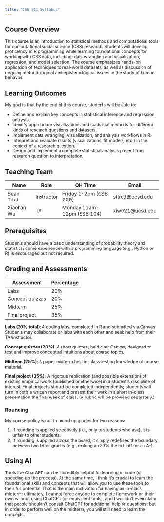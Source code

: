 ```yaml
---
title: "CSS 211 Syllabus"
---
```


## Course Overview

This course is an introduction to statistical methods and computational tools for computational social science (CSS) research. Students will develop proficiency in R programming while learning foundational concepts for working with CSS data, including: data wrangling and visualization, regression, and model selection. The course emphasizes hands-on application of techniques to real-world datasets, as well as discussion of ongoing methodological and epistemological issues in the study of human behavior. 

## Learning Outcomes

My goal is that by the end of this course, students will be able to:

- Define and explain key concepts in statistical inference and regression analysis.
- Identify appropriate visualizations and statistical methods for different kinds of research questions and datasets.
- Implement data wrangling, visualization, and analysis workflows in R.
- Interpret and evaluate results (visualizations, fit models, etc.) in the context of a research question.
- Design and implement a complete statistical analysis project from research question to interpretation. 

## Teaching Team

| Name | Role | OH Time | Email |
|------|------|---------|-------|
| Sean Trott | Instructor | Friday 1-2pm (CSB 259) | sttrott@ucsd.edu |
| Xiaohan Wu | TA | Monday 11am-12pm (SSB 104) | xiw021@ucsd.edu |

## Prerequisites

Students should have a basic understanding of probability theory and statistics; some experience with a programming language (e.g., Python or R) is encouraged but not required.

## Grading and Assessments

| Assessment | Percentage |
|------------|------------|
| Labs | 20% |
| Concept quizzes | 20% |
| Midterm | 25% |
| Final project | 35% |


**Labs (20% total)**: 4 coding labs, completed in R and submitted via Canvas. Students may collaborate on labs with each other and seek help from their TA/instructor.

**Concept quizzes (20%)**: 4 short quizzes, held over Canvas, designed to test and improve conceptual intuitions about course topics.

**Midterm (25%)**: A paper midterm held in-class testing knowledge of course material.

**Final project (35%)**: A rigorous replication (and possible extension) of existing empirical work (published or otherwise) in a student’s discipline of interest. Final projects should be completed independently; students will turn in both a written report and present their work in a short in-class presentation the final week of class. (A rubric will be provided separately.)

### Rounding

My course policy is not to round up grades for two reasons:

1. If rounding is applied selectively (i.e., only to students who ask), it is unfair to other students.  
2. If rounding is applied across the board, it simply redefines the boundary between two letter grades (e.g., making an 89% the cut-off for an A-).


## Using AI

Tools like ChatGPT can be incredibly helpful for learning to code (or speeding up the process). At the same time, I think it’s crucial to learn the foundational skills and concepts that will allow you to use these tools to their full potential. That is the main motivation for having an in-class midterm: ultimately, I cannot force anyone to complete homework on their own without using ChatGPT (or equivalent tools), and I wouldn’t even claim that people shouldn’t consult ChatGPT for additional help or questions; but in order to perform well on the midterm, you will still need to learn the concepts.

